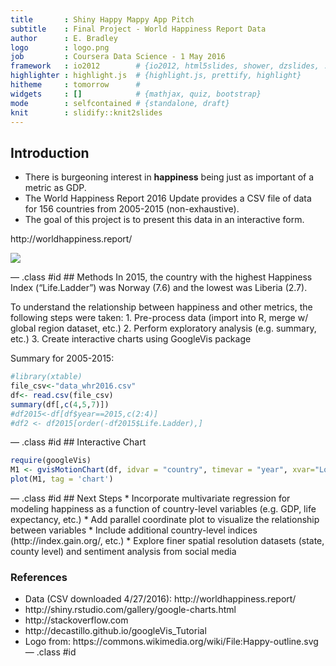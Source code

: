 ```yaml
---
title       : Shiny Happy Mappy App Pitch
subtitle    : Final Project - World Happiness Report Data
author      : E. Bradley
logo        : logo.png
job         : Coursera Data Science - 1 May 2016
framework   : io2012        # {io2012, html5slides, shower, dzslides, ...}
highlighter : highlight.js  # {highlight.js, prettify, highlight}
hitheme     : tomorrow      # 
widgets     : []            # {mathjax, quiz, bootstrap}
mode        : selfcontained # {standalone, draft}
knit        : slidify::knit2slides
---
```


## Introduction
* There is burgeoning interest in **happiness** being just as important of a metric as GDP. 
* The World Happiness Report 2016 Update provides a CSV file of data for 156 countries from 2005-2015 (non-exhaustive).
* The goal of this project is to present this data in an interactive form.

http://worldhappiness.report/

<img src='assets/img/whr2016.png'></img>

--- .class #id 
## Methods
In 2015, the country with the highest Happiness Index ("Life.Ladder")
was Norway (7.6) and the lowest was Liberia (2.7).

To understand the relationship between happiness and other metrics, the following steps were taken: 
1. Pre-process data (import into R, merge w/ global region dataset, etc.) 
2. Perform exploratory analysis (e.g. summary, etc.) 
3. Create interactive charts using GoogleVis package 

Summary for 2005-2015:
```r
#library(xtable)
file_csv<-"data_whr2016.csv"
df<- read.csv(file_csv)
summary(df[,c(4,5,7)])
#df2015<-df[df$year==2015,c(2:4)]
#df2 <- df2015[order(-df2015$Life.Ladder),] 
```

--- .class #id 
## Interactive Chart
```r
require(googleVis)
M1 <- gvisMotionChart(df, idvar = "country", timevar = "year", xvar="Log.GDP.per.capita", sizevar="Healthy.life.expectancy.at.birth", yvar="Life.Ladder")
plot(M1, tag = 'chart')
```

--- .class #id 
## Next Steps
* Incorporate multivariate regression for modeling happiness as a function of 
country-level variables (e.g. GDP, life expectancy, etc.)
* Add parallel coordinate plot to visualize the relationship between variables
* Include additional country-level indices (http://index.gain.org/, etc.)
* Explore finer spatial resolution datasets (state, county level) and sentiment analysis from social media

### References
* Data (CSV downloaded 4/27/2016): http://worldhappiness.report/
* http://shiny.rstudio.com/gallery/google-charts.html
* http://stackoverflow.com
* http://decastillo.github.io/googleVis_Tutorial
* Logo from: https://commons.wikimedia.org/wiki/File:Happy-outline.svg 
--- .class #id 